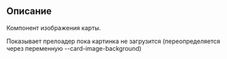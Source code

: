 
## Описание

Компонент изображения карты.

Показывает прелоадер пока картинка не загрузится (переопределяется через переменную --card-image-background)

<CardImage
    cardId='EG'
    width={500}
    rounded={false}
    baseUrl='https://online.alfabank.ru/cards-images/cards/'
    className='some name'
    id='some id'
    dataTestId='test id'
/>